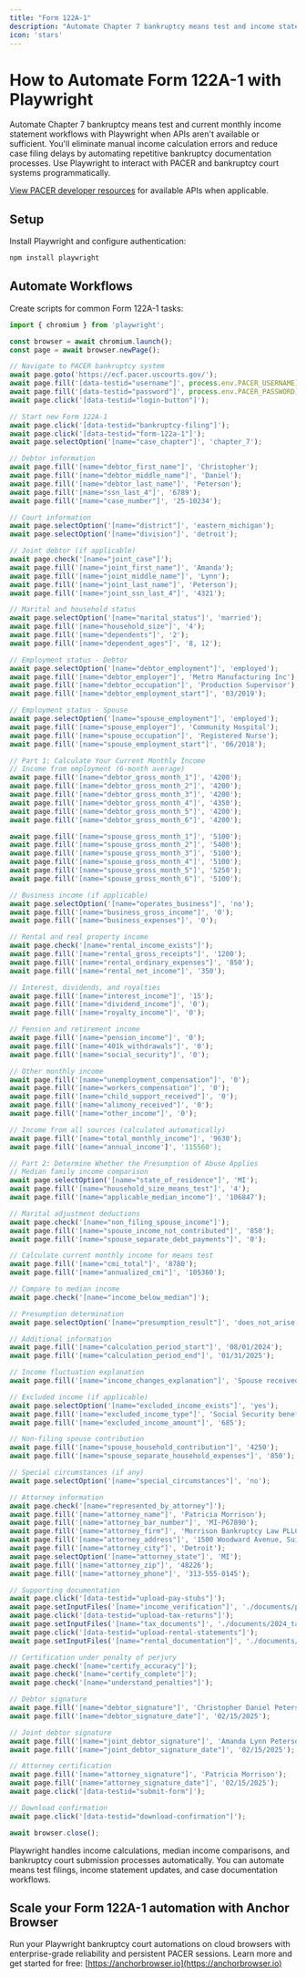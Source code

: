 ```yaml
---
title: "Form 122A-1"
description: "Automate Chapter 7 bankruptcy means test and income statement workflows with Playwright when APIs aren't available."
icon: 'stars'
---
```


# How to Automate Form 122A-1 with Playwright

Automate Chapter 7 bankruptcy means test and current monthly income statement workflows with Playwright when APIs aren't available or sufficient. You'll eliminate manual income calculation errors and reduce case filing delays by automating repetitive bankruptcy documentation processes. Use Playwright to interact with PACER and bankruptcy court systems programmatically.

[View PACER developer resources](https://pacer.uscourts.gov/file-case/developer-resources) for available APIs when applicable.

## Setup

Install Playwright and configure authentication:
```bash
npm install playwright
```

## Automate Workflows

Create scripts for common Form 122A-1 tasks:

```JavaScript
import { chromium } from 'playwright';

const browser = await chromium.launch();
const page = await browser.newPage();

// Navigate to PACER bankruptcy system
await page.goto('https://ecf.pacer.uscourts.gov/');
await page.fill('[data-testid="username"]', process.env.PACER_USERNAME);
await page.fill('[data-testid="password"]', process.env.PACER_PASSWORD);
await page.click('[data-testid="login-button"]');

// Start new Form 122A-1
await page.click('[data-testid="bankruptcy-filing"]');
await page.click('[data-testid="form-122a-1"]');
await page.selectOption('[name="case_chapter"]', 'chapter_7');

// Debtor information
await page.fill('[name="debtor_first_name"]', 'Christopher');
await page.fill('[name="debtor_middle_name"]', 'Daniel');
await page.fill('[name="debtor_last_name"]', 'Peterson');
await page.fill('[name="ssn_last_4"]', '6789');
await page.fill('[name="case_number"]', '25-10234');

// Court information
await page.selectOption('[name="district"]', 'eastern_michigan');
await page.selectOption('[name="division"]', 'detroit');

// Joint debtor (if applicable)
await page.check('[name="joint_case"]');
await page.fill('[name="joint_first_name"]', 'Amanda');
await page.fill('[name="joint_middle_name"]', 'Lynn');
await page.fill('[name="joint_last_name"]', 'Peterson');
await page.fill('[name="joint_ssn_last_4"]', '4321');

// Marital and household status
await page.selectOption('[name="marital_status"]', 'married');
await page.fill('[name="household_size"]', '4');
await page.fill('[name="dependents"]', '2');
await page.fill('[name="dependent_ages"]', '8, 12');

// Employment status - Debtor
await page.selectOption('[name="debtor_employment"]', 'employed');
await page.fill('[name="debtor_employer"]', 'Metro Manufacturing Inc');
await page.fill('[name="debtor_occupation"]', 'Production Supervisor');
await page.fill('[name="debtor_employment_start"]', '03/2019');

// Employment status - Spouse
await page.selectOption('[name="spouse_employment"]', 'employed');
await page.fill('[name="spouse_employer"]', 'Community Hospital');
await page.fill('[name="spouse_occupation"]', 'Registered Nurse');
await page.fill('[name="spouse_employment_start"]', '06/2018');

// Part 1: Calculate Your Current Monthly Income
// Income from employment (6-month average)
await page.fill('[name="debtor_gross_month_1"]', '4200');
await page.fill('[name="debtor_gross_month_2"]', '4200');
await page.fill('[name="debtor_gross_month_3"]', '4200');
await page.fill('[name="debtor_gross_month_4"]', '4350');
await page.fill('[name="debtor_gross_month_5"]', '4200');
await page.fill('[name="debtor_gross_month_6"]', '4200');

await page.fill('[name="spouse_gross_month_1"]', '5100');
await page.fill('[name="spouse_gross_month_2"]', '5400');
await page.fill('[name="spouse_gross_month_3"]', '5100');
await page.fill('[name="spouse_gross_month_4"]', '5100');
await page.fill('[name="spouse_gross_month_5"]', '5250');
await page.fill('[name="spouse_gross_month_6"]', '5100');

// Business income (if applicable)
await page.selectOption('[name="operates_business"]', 'no');
await page.fill('[name="business_gross_income"]', '0');
await page.fill('[name="business_expenses"]', '0');

// Rental and real property income
await page.check('[name="rental_income_exists"]');
await page.fill('[name="rental_gross_receipts"]', '1200');
await page.fill('[name="rental_ordinary_expenses"]', '850');
await page.fill('[name="rental_net_income"]', '350');

// Interest, dividends, and royalties
await page.fill('[name="interest_income"]', '15');
await page.fill('[name="dividend_income"]', '0');
await page.fill('[name="royalty_income"]', '0');

// Pension and retirement income
await page.fill('[name="pension_income"]', '0');
await page.fill('[name="401k_withdrawals"]', '0');
await page.fill('[name="social_security"]', '0');

// Other monthly income
await page.fill('[name="unemployment_compensation"]', '0');
await page.fill('[name="workers_compensation"]', '0');
await page.fill('[name="child_support_received"]', '0');
await page.fill('[name="alimony_received"]', '0');
await page.fill('[name="other_income"]', '0');

// Income from all sources (calculated automatically)
await page.fill('[name="total_monthly_income"]', '9630');
await page.fill('[name="annual_income']', '115560');

// Part 2: Determine Whether the Presumption of Abuse Applies
// Median family income comparison
await page.selectOption('[name="state_of_residence"]', 'MI');
await page.fill('[name="household_size_means_test"]', '4');
await page.fill('[name="applicable_median_income"]', '106847');

// Marital adjustment deductions
await page.check('[name="non_filing_spouse_income"]');
await page.fill('[name="spouse_income_not_contributed"]', '850');
await page.fill('[name="spouse_separate_debt_payments"]', '0');

// Calculate current monthly income for means test
await page.fill('[name="cmi_total"]', '8780');
await page.fill('[name="annualized_cmi"]', '105360');

// Compare to median income
await page.check('[name="income_below_median"]');

// Presumption determination
await page.selectOption('[name="presumption_result"]', 'does_not_arise');

// Additional information
await page.fill('[name="calculation_period_start"]', '08/01/2024');
await page.fill('[name="calculation_period_end"]', '01/31/2025');

// Income fluctuation explanation
await page.fill('[name="income_changes_explanation"]', 'Spouse received overtime pay in December 2024 for holiday coverage. Rental property tenant moved in during calculation period.');

// Excluded income (if applicable)
await page.selectOption('[name="excluded_income_exists"]', 'yes');
await page.fill('[name="excluded_income_type"]', 'Social Security benefits for minor child');
await page.fill('[name="excluded_income_amount"]', '685');

// Non-filing spouse contribution
await page.fill('[name="spouse_household_contribution"]', '4250');
await page.fill('[name="spouse_separate_household_expenses"]', '850');

// Special circumstances (if any)
await page.selectOption('[name="special_circumstances"]', 'no');

// Attorney information
await page.check('[name="represented_by_attorney"]');
await page.fill('[name="attorney_name"]', 'Patricia Morrison');
await page.fill('[name="attorney_bar_number"]', 'MI-P67890');
await page.fill('[name="attorney_firm"]', 'Morrison Bankruptcy Law PLLC');
await page.fill('[name="attorney_address"]', '1500 Woodward Avenue, Suite 800');
await page.fill('[name="attorney_city"]', 'Detroit');
await page.selectOption('[name="attorney_state"]', 'MI');
await page.fill('[name="attorney_zip"]', '48226');
await page.fill('[name="attorney_phone"]', '313-555-0145');

// Supporting documentation
await page.click('[data-testid="upload-pay-stubs"]');
await page.setInputFiles('[name="income_verification"]', './documents/paystubs_6months.pdf');
await page.click('[data-testid="upload-tax-returns"]');
await page.setInputFiles('[name="tax_documents"]', './documents/2024_tax_return.pdf');
await page.click('[data-testid="upload-rental-statements"]');
await page.setInputFiles('[name="rental_documentation"]', './documents/rental_income_statements.pdf');

// Certification under penalty of perjury
await page.check('[name="certify_accuracy"]');
await page.check('[name="certify_complete"]');
await page.check('[name="understand_penalties"]');

// Debtor signature
await page.fill('[name="debtor_signature"]', 'Christopher Daniel Peterson');
await page.fill('[name="debtor_signature_date"]', '02/15/2025');

// Joint debtor signature
await page.fill('[name="joint_debtor_signature"]', 'Amanda Lynn Peterson');
await page.fill('[name="joint_debtor_signature_date"]', '02/15/2025');

// Attorney certification
await page.fill('[name="attorney_signature"]', 'Patricia Morrison');
await page.fill('[name="attorney_signature_date"]', '02/15/2025');
await page.click('[data-testid="submit-form"]');

// Download confirmation
await page.click('[data-testid="download-confirmation"]');

await browser.close();
```

Playwright handles income calculations, median income comparisons, and bankruptcy court submission processes automatically. You can automate means test filings, income statement updates, and case documentation workflows.

## Scale your Form 122A-1 automation with Anchor Browser

Run your Playwright bankruptcy court automations on cloud browsers with enterprise-grade reliability and persistent PACER sessions. Learn more and get started for free: [https://anchorbrowser.io](https://anchorbrowser.io)
